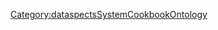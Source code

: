 {{{info|add title=New Configuration|edit title=Edit Configuration|page name=C<unique number;random;10>}}}

{{FormHeader|Configuration}}
{{StandardFormSections}}
{{FormFooter}}

<noinclude>[[Category:dataspectsSystemCookbookOntology]]</noinclude>